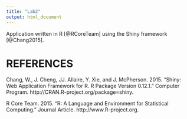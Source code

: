 ```yaml
---
title: "Lab2"
output: html_document
---
```


Application written in R [@RCoreTeam] using the Shiny framework [@Chang2015].

# REFERENCES 

Chang, W., J. Cheng, JJ. Allaire, Y. Xie, and J. McPherson. 2015. “Shiny: Web Application Framework for R. R Package Version 0.12.1.” Computer Program. http://CRAN.R-project.org/package=shiny.

R Core Team. 2015. “R: A Language and Environment for Statistical Computing.” Journal Article. http://www.R-project.org.
